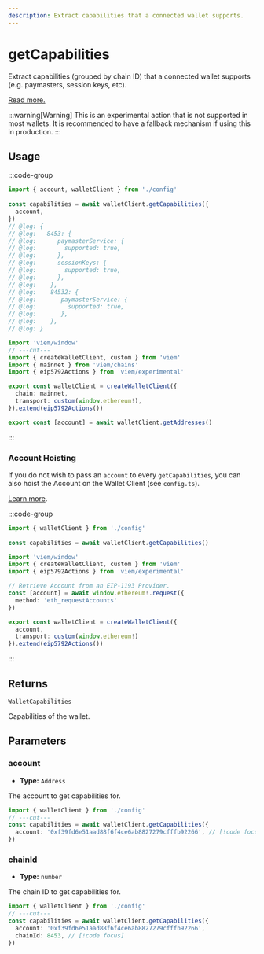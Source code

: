 ```yaml
---
description: Extract capabilities that a connected wallet supports.
---
```


# getCapabilities

Extract capabilities (grouped by chain ID) that a connected wallet supports (e.g. paymasters, session keys, etc).

[Read more.](https://github.com/ethereum/EIPs/blob/815028dc634463e1716fc5ce44c019a6040f0bef/EIPS/eip-5792.md#wallet_getcapabilities)

:::warning[Warning]
This is an experimental action that is not supported in most wallets. It is recommended to have a fallback mechanism if using this in production.
:::

## Usage

:::code-group

```ts twoslash [example.ts]
import { account, walletClient } from './config'
 
const capabilities = await walletClient.getCapabilities({
  account,
})
// @log: {
// @log:   8453: {
// @log:      paymasterService: {
// @log:        supported: true,
// @log:      },
// @log:      sessionKeys: {
// @log:        supported: true,
// @log:      },
// @log:    },
// @log:    84532: {
// @log:       paymasterService: {
// @log:         supported: true,
// @log:       },
// @log:    },
// @log: }
```

```ts twoslash [config.ts] filename="config.ts"
import 'viem/window'
// ---cut---
import { createWalletClient, custom } from 'viem'
import { mainnet } from 'viem/chains'
import { eip5792Actions } from 'viem/experimental'

export const walletClient = createWalletClient({
  chain: mainnet,
  transport: custom(window.ethereum!),
}).extend(eip5792Actions())

export const [account] = await walletClient.getAddresses()
```

:::

### Account Hoisting

If you do not wish to pass an `account` to every `getCapabilities`, you can also hoist the Account on the Wallet Client (see `config.ts`).

[Learn more](/docs/clients/wallet#account).

:::code-group

```ts twoslash [example.ts]
import { walletClient } from './config'
 
const capabilities = await walletClient.getCapabilities()
```

```ts [config.ts] filename="config.ts"
import 'viem/window'
import { createWalletClient, custom } from 'viem'
import { eip5792Actions } from 'viem/experimental'

// Retrieve Account from an EIP-1193 Provider.
const [account] = await window.ethereum!.request({ 
  method: 'eth_requestAccounts' 
})

export const walletClient = createWalletClient({
  account,
  transport: custom(window.ethereum!)
}).extend(eip5792Actions())
```

:::

## Returns

`WalletCapabilities`

Capabilities of the wallet.

## Parameters

### account

- **Type:** `Address`

The account to get capabilities for.

```ts twoslash [example.ts]
import { walletClient } from './config'
// ---cut---
const capabilities = await walletClient.getCapabilities({
  account: '0xf39fd6e51aad88f6f4ce6ab8827279cfffb92266', // [!code focus]
})
```

### chainId

- **Type:** `number`

The chain ID to get capabilities for.

```ts twoslash [example.ts]
import { walletClient } from './config'
// ---cut---
const capabilities = await walletClient.getCapabilities({
  account: '0xf39fd6e51aad88f6f4ce6ab8827279cfffb92266',
  chainId: 8453, // [!code focus]
})
```